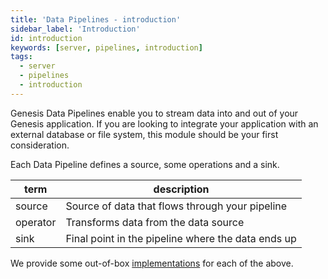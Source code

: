 ```yaml
---
title: 'Data Pipelines - introduction'
sidebar_label: 'Introduction'
id: introduction
keywords: [server, pipelines, introduction]
tags:
  - server
  - pipelines
  - introduction
---
```


Genesis Data Pipelines enable you to stream data into and out of your Genesis application. If you are looking to integrate your application with an external database or file system, this module should be your first consideration.

Each Data Pipeline defines a source, some operations and a sink.

| term | description |
| ---- | ----------- |
| source   | Source of data that flows through your pipeline    |
| operator | Transforms data from the data source               |
| sink     | Final point in the pipeline where the data ends up |

We provide some out-of-box [implementations](/server/data-pipelines/implementations/) for each of the above.


